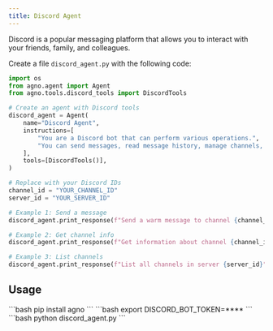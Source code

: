 ```yaml
---
title: Discord Agent
---
```


Discord is a popular messaging platform that allows you to interact with your friends, family, and colleagues.

Create a file `discord_agent.py` with the following code:

```python discord_agent.py
import os
from agno.agent import Agent
from agno.tools.discord_tools import DiscordTools

# Create an agent with Discord tools
discord_agent = Agent(
    name="Discord Agent",
    instructions=[
        "You are a Discord bot that can perform various operations.",
        "You can send messages, read message history, manage channels, and delete messages.",
    ],
    tools=[DiscordTools()],
)

# Replace with your Discord IDs
channel_id = "YOUR_CHANNEL_ID"
server_id = "YOUR_SERVER_ID"

# Example 1: Send a message
discord_agent.print_response(f"Send a warm message to channel {channel_id}", stream=True)

# Example 2: Get channel info
discord_agent.print_response(f"Get information about channel {channel_id}", stream=True)

# Example 3: List channels
discord_agent.print_response(f"List all channels in server {server_id}", stream=True)
```

## Usage

<Steps>
  <Snippet file="create-venv-step.mdx" />

  <Step title="Install libraries">
    ```bash
    pip install agno
    ```
  </Step>

  <Step title="Set environment variables">
    ```bash
    export DISCORD_BOT_TOKEN=****
    ```
  </Step>

  <Step title="Run the agent">
    ```bash
    python discord_agent.py
    ```
  </Step>

</Steps>